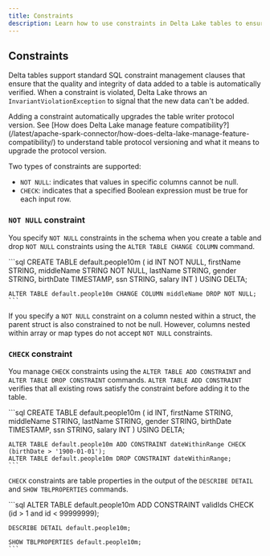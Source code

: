 ```yaml
---
title: Constraints
description: Learn how to use constraints in Delta Lake tables to ensure data quality and integrity
---
```



## Constraints

Delta tables support standard SQL constraint management clauses that ensure that the quality and integrity of data added to a table is automatically verified. When a constraint is violated, Delta Lake throws an `InvariantViolationException` to signal that the new data can't be added.

<Aside
  type="caution"
  title="Important"
>
  Adding a constraint automatically upgrades the table writer protocol version.
  See [How does Delta Lake manage feature
  compatibility?](/latest/apache-spark-connector/how-does-delta-lake-manage-feature-compatibility/) to understand table protocol
  versioning and what it means to upgrade the protocol version.
</Aside>

Two types of constraints are supported:

- `NOT NULL`: indicates that values in specific columns cannot be null.
- `CHECK`: indicates that a specified Boolean expression must be true for each input row.

### `NOT NULL` constraint

You specify `NOT NULL` constraints in the schema when you create a table and drop `NOT NULL` constraints using the `ALTER TABLE CHANGE COLUMN` command.

<Tabs>
  <TabItem label="SQL">
    ```sql
    CREATE TABLE default.people10m (
        id INT NOT NULL,
        firstName STRING,
        middleName STRING NOT NULL,
        lastName STRING,
        gender STRING,
        birthDate TIMESTAMP,
        ssn STRING,
        salary INT
    ) USING DELTA;

    ALTER TABLE default.people10m CHANGE COLUMN middleName DROP NOT NULL;
    ```

  </TabItem>
</Tabs>

If you specify a `NOT NULL` constraint on a column nested within a struct, the parent struct is also constrained to not be null. However, columns nested within array or map types do not accept `NOT NULL` constraints.

### `CHECK` constraint

You manage `CHECK` constraints using the `ALTER TABLE ADD CONSTRAINT` and `ALTER TABLE DROP CONSTRAINT` commands. `ALTER TABLE ADD CONSTRAINT` verifies that all existing rows satisfy the constraint before adding it to the table.

<Tabs>
  <TabItem label="SQL">
    ```sql
    CREATE TABLE default.people10m (
       id INT,
       firstName STRING,
       middleName STRING,
       lastName STRING,
       gender STRING,
       birthDate TIMESTAMP,
       ssn STRING,
       salary INT
    ) USING DELTA;

    ALTER TABLE default.people10m ADD CONSTRAINT dateWithinRange CHECK (birthDate > '1900-01-01');
    ALTER TABLE default.people10m DROP CONSTRAINT dateWithinRange;
    ```

  </TabItem>
</Tabs>

`CHECK` constraints are table properties in the output of the `DESCRIBE DETAIL` and `SHOW TBLPROPERTIES` commands.

<Tabs>
  <TabItem label="SQL">
    ```sql
    ALTER TABLE default.people10m ADD CONSTRAINT validIds CHECK (id > 1 and id < 99999999);

    DESCRIBE DETAIL default.people10m;

    SHOW TBLPROPERTIES default.people10m;
    ```

  </TabItem>
</Tabs>
